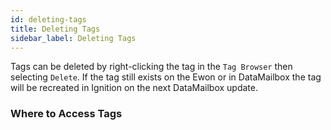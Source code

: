 ```yaml
---
id: deleting-tags
title: Deleting Tags
sidebar_label: Deleting Tags
---
```



Tags can be deleted by right-clicking the tag in the `Tag Browser` then selecting `Delete`. If the tag still exists on
the Ewon or in DataMailbox the tag will be recreated in Ignition on the next DataMailbox update.

### Where to Access Tags

<AccessingTagsPartial />